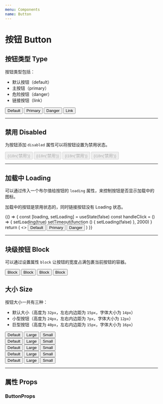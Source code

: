 ```yaml
---
menu: Components
name: Button
---
```



# 按钮 Button

## 按钮类型 Type

按钮类型包括：

- 默认按钮（default）
- 主按钮（primary）
- 危险按钮（danger）
- 链接按钮（link）

<Playground>
  <Button>Default</Button>
  <Button type="primary">Primary</Button>
  <Button type="danger">Danger</Button>
  <Button type="link">Link</Button>
</Playground>

---

## 禁用 Disabled

为按钮添加 `disabled` 属性可以将按钮设置为禁用状态。

<Playground>
  <Button disabled>{i18n('禁用')}</Button>
  <Button disabled type="primary">
    {i18n('禁用')}
  </Button>
  <Button disabled type="danger">
    {i18n('禁用')}
  </Button>
  <Button disabled type="link">
    {i18n('禁用')}
  </Button>
</Playground>

---

## 加载中 Loading

可以通过传入一个布尔值给按钮的 `loading` 属性，来控制按钮是否显示加载中的图标。

加载中的按钮是禁用状态的，同时链接按钮没有 Loading 状态。

<Playground>
  {() => {
    const [loading, setLoading] = useState(false)
    const handleClick = () => {
      setLoading(true)
      setTimeout(function () {
        setLoading(false)
      }, 2000)
    }
    return (
      <>
        <Button onClick={handleClick} loading={loading}>Default</Button>
        <Button onClick={handleClick} loading={loading} type="primary">
          Primary
        </Button>
        <Button onClick={handleClick} loading={loading} type="danger">
          Danger
        </Button>
      </>
    )
  }}
</Playground>

---

## 块级按钮 Block

可以通过设置属性 `block` 让按钮的宽度占满包裹当前按钮的容器。

<Playground>
  <Button block>Block</Button>
  <Button block type="primary">
    Block
  </Button>
  <Button block type="danger">
    Block
  </Button>
  <Button block type="link">
    Block
  </Button>
</Playground>

## 大小 Size

按钮大小一共有三种：

- 默认大小（高度为 `32px`，左右内边距为 `15px`，字体大小为 `14px`）
- 小型按钮（高度为 `24px`，左右内边距为 `7px`，字体大小为 `12px`）
- 巨型按钮（高度为 `40px`，左右内边距为 `15px`，字体大小为 `16px`）

<Playground>
  <Button>Default</Button>
  <Button size="large">Large</Button>
  <Button size="small">Small</Button>
  <br />
  <Button type="primary">Default</Button>
  <Button type="primary" size="large">
    Large
  </Button>
  <Button type="primary" size="small">
    Small
  </Button>
  <br />
  <Button type="danger">Default</Button>
  <Button type="danger" size="large">
    Large
  </Button>
  <Button type="danger" size="small">
    Small
  </Button>
  <br />
  <Button type="link">Default</Button>
  <Button type="link" size="large">
    Large
  </Button>
  <Button type="link" size="small">
    Small
  </Button>
  <br />
  <Button loading>Default</Button>
  <Button size="large" loading>
    Large
  </Button>
  <Button size="small" loading>
    Small
  </Button>
</Playground>

---

## 属性 Props

### ButtonProps

<Props of={Button} />
